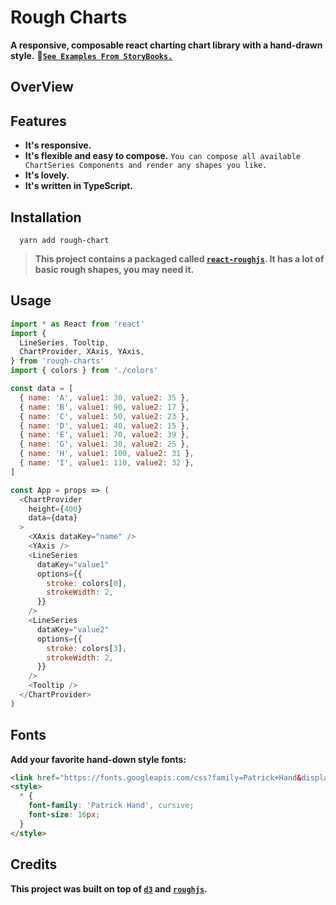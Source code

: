 
<Meta title="RoughCharts" />


# Rough Charts
**A responsive, composable react charting chart library with a hand-drawn style.**
[**`See Examples From StoryBooks.`**](https://beizhedenglong.github.io/rough-charts)

## OverView

<div> 
  <OverView />
  <GithubCorner 
    href="https://github.com/beizhedenglong/rough-charts" 
    bannerColor={colors[0]}
  />
</div>

## Features

- **It's responsive.**
- **It's flexible and easy to compose.** `You can compose all available ChartSeries Components and render any shapes you like.`
- **It's lovely.**
- **It's written in TypeScript.**


## Installation

```
  yarn add rough-chart
```
> **This project contains a packaged called [`react-roughjs`](https://github.com/beizhedenglong/rough-charts/tree/master/packages/react-roughjs). It has a lot of basic rough shapes, you may need it.**

## Usage 

```js
import * as React from 'react'
import {
  LineSeries, Tooltip,
  ChartProvider, XAxis, YAxis,
} from 'rough-charts'
import { colors } from './colors'

const data = [
  { name: 'A', value1: 30, value2: 35 },
  { name: 'B', value1: 90, value2: 17 },
  { name: 'C', value1: 50, value2: 23 },
  { name: 'D', value1: 40, value2: 15 },
  { name: 'E', value1: 70, value2: 39 },
  { name: 'G', value1: 30, value2: 25 },
  { name: 'H', value1: 100, value2: 31 },
  { name: 'I', value1: 110, value2: 32 },
]

const App = props => (
  <ChartProvider
    height={400}
    data={data}
  >
    <XAxis dataKey="name" />
    <YAxis />
    <LineSeries
      dataKey="value1"
      options={{
        stroke: colors[0],
        strokeWidth: 2,
      }}
    />
    <LineSeries
      dataKey="value2"
      options={{
        stroke: colors[3],
        strokeWidth: 2,
      }}
    />
    <Tooltip />
  </ChartProvider>
)

```

## Fonts
**Add your favorite hand-down style fonts:**

```html
<link href="https://fonts.googleapis.com/css?family=Patrick+Hand&display=swap" rel="stylesheet">
<style>
  * {
    font-family: 'Patrick Hand', cursive;
    font-size: 16px;
  }
</style>
```

## Credits
**This project was built on top of [`d3`](https://github.com/d3) and [`roughjs`](https://github.com/pshihn/rough).**